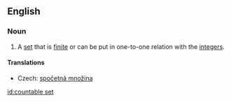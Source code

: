 ==English==
{{wikipedia}}
===Noun===
{{en-noun|sg=[[countable]] [[set]]}}

# {{mathematics}} A [[set]] that is [[finite]] or can be put in one-to-one relation with the [[integer]]s.

====Translations====
{{trans-top|set that is finite or can be put in one-to-one relation with the integers}}
* Czech: [[spočetná množina]] {{f}}
{{trans-mid}}
{{trans-bottom}}

[[id:countable set]]